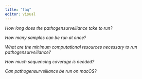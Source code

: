 ```yaml
---
title: "faq"
editor: visual
---
```


*How long does the pathogensurveillance take to run?*

*How many samples can be run at once?*

*What are the minimum computational resources necessary to run pathogensurveillance?*

*How much sequencing coverage is needed?*

*Can  pathogensurveillance be run on macOS?*
